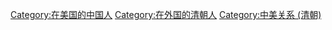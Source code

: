 [[Category:在美国的中国人|Category:在美国的中国人]]
[[Category:在外国的清朝人|Category:在外国的清朝人]]
[[Category:中美关系_(清朝)|Category:中美关系 (清朝)]]